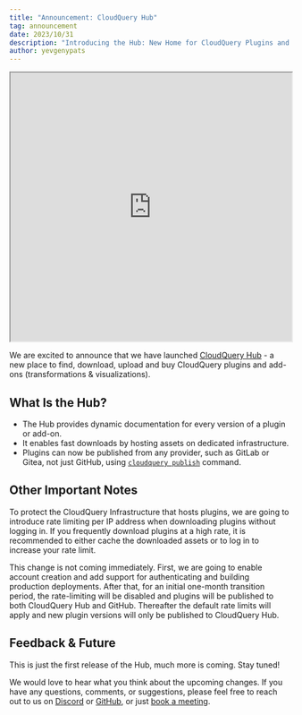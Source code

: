 ```yaml
---
title: "Announcement: CloudQuery Hub"
tag: announcement
date: 2023/10/31
description: "Introducing the Hub: New Home for CloudQuery Plugins and Add-ons"
author: yevgenypats
---
```



<BlogHeader/>
<iframe width="100%" height="480" src="https://www.youtube.com/embed/tJgzlZdXIPg"></iframe>

We are excited to announce that we have launched [CloudQuery Hub](https://hub.cloudquery.io) - a new place to find, download, upload and buy CloudQuery plugins and add-ons (transformations & visualizations).

## What Is the Hub?


- The Hub provides dynamic documentation for every version of a plugin or add-on.
- It enables fast downloads by hosting assets on dedicated infrastructure.
- Plugins can now be published from any provider, such as GitLab or Gitea, not just GitHub, using [`cloudquery publish`](https://www.cloudquery.io/docs/reference/cli/cloudquery_plugin_publish) command.

## Other Important Notes

To protect the CloudQuery Infrastructure that hosts plugins, we are going to introduce rate limiting per IP address when downloading plugins without logging in. If you frequently download plugins at a high rate, it is recommended to either cache the downloaded assets or to log in to increase your rate limit.

This change is not coming immediately. First, we are going to enable account creation and add support for authenticating and building production deployments. After that, for an initial one-month transition period, the rate-limiting will be disabled and plugins will be published to both CloudQuery Hub and GitHub. Thereafter the default rate limits will apply and new plugin versions will only be published to CloudQuery Hub.

## Feedback & Future

This is just the first release of the Hub, much more is coming. Stay tuned!

We would love to hear what you think about the upcoming changes. If you have any questions, comments, or suggestions, please feel free to reach out to us on [Discord](https://cloudquery.io/discord) or [GitHub](https://github.com/cloudquery/plugin-sdk-python), or just [book a meeting](https://calendar.app.google/sAXWJWxfSEjUEsBAA).